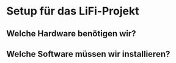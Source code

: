 # Setup für das LiFi-Projekt

## Welche Hardware benötigen wir?

## Welche Software müssen wir installieren?



